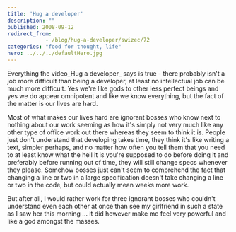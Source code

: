 ```yaml
---
title: 'Hug a developer'
description: ""
published: 2008-09-12
redirect_from: 
            - /blog/hug-a-developer/swizec/72
categories: "food for thought, life"
hero: ../../../defaultHero.jpg
---
```

Everything the video_Hug a developer_ says is true - there probably isn't a job more difficult than being a developer, at least no intellectual job can be much more difficult. Yes we're like gods to other less perfect beings and yes we do appear omnipotent and like we know everything, but the fact of the matter is our lives are hard.

Most of what makes our lives hard are ignorant bosses who know next to nothing about our work seeming as how it's simply not very much like any other type of office work out there whereas they seem to think it is. People just don't understand that developing takes time, they think it's like writing a text, simpler perhaps, and no matter how often you tell them that you need to at least know what the hell it is you're supposed to do before doing it and preferably before running out of time, they will still change specs whenever they please. Somehow bosses just can't seem to comprehend the fact that changing a line or two in a large specification doesn't take changing a line or two in the code, but could actually mean weeks more work.

But after all, I would rather work for three ignorant bosses who couldn't understand even each other at once than see my girlfriend in such a state as I saw her this morning ... it did however make me feel very powerful and like a god amongst the masses.